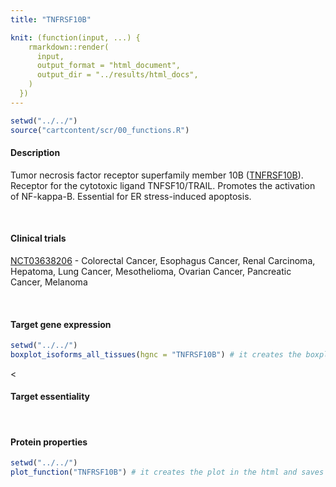 ```yaml
---
title: "TNFRSF10B"

knit: (function(input, ...) {
    rmarkdown::render(
      input,
      output_format = "html_document",
      output_dir = "../results/html_docs",
    )
  })
---
```

<style>
img {
    max-width: 30cm;
}
</style>
```r
setwd("../../")
source("cartcontent/scr/00_functions.R")
```


<h4>Description</h4>
Tumor necrosis factor receptor superfamily member 10B ([TNFRSF10B](https://www.uniprot.org/uniprot/O14763)). Receptor for the cytotoxic ligand TNFSF10/TRAIL. Promotes the activation of NF-kappa-B. Essential for ER stress-induced apoptosis.

<br> 

<h4>Clinical trials</h4>
[NCT03638206](https://clinicaltrials.gov/ct2/show/NCT03638206) - Colorectal Cancer, Esophagus Cancer, Renal Carcinoma, Hepatoma, Lung Cancer, Mesothelioma, Ovarian Cancer, Pancreatic Cancer, Melanoma

<br>

<h4>Target gene expression</h4>
```r
setwd("../../")
boxplot_isoforms_all_tissues(hgnc = "TNFRSF10B") # it creates the boxplot in the html and saves it as .pdf in the plot/isoform_expression folder
```
<
<br>

<h4>Target essentiality</h4>

<br>

<h4>Protein properties</h4>
```r
setwd("../../")
plot_function("TNFRSF10B") # it creates the plot in the html and saves it as .pdf in the plot/protein_properties folder
```